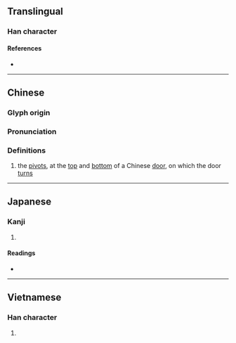 {{character info/new}}
==Translingual==

===Han character===
{{Han char|rn=75|rad=木|as=09|sn=13|four=46932|canj=DWMV|ids=⿰木畏}}

====References====
* {{Han ref|kx=0537.210|dkj=15073|dj=0925.080|hdz=21249.080|uh=6933|ud=26931|bh=DDDB|bd=56795}}

----

==Chinese==
{{zh-forms}}

===Glyph origin===
{{Han etym}}

===Pronunciation===
{{zh-pron
|m=wēi
|c=wui1
|mc=y
|oc=y
|ma=
|cat=n
}}

===Definitions===
{{zh-hanzi}}

# the [[pivot]]s, at the [[top]] and [[bottom]] of a Chinese [[door]], on which the door [[turn]]s

----

==Japanese==

===Kanji===
{{ja-kanji|grade=|rs=木09}}

# {{defn|lang=ja|sort=木09}}

====Readings====
* {{ja-readings|on=[[わい]] (wai), [[がい]] (gai)|kun=}}

----

==Vietnamese==

===Han character===
{{vi-readings|rs=木09|hanviet=ổi}}

# {{defn|lang=vi|sort=木09}}